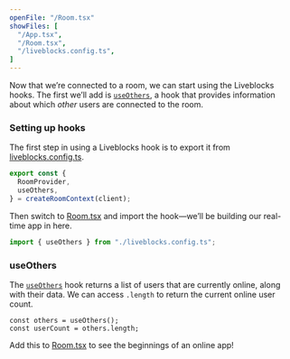 ```yaml
---
openFile: "/Room.tsx"
showFiles: [
  "/App.tsx",
  "/Room.tsx",
  "/liveblocks.config.ts",
]
---
```


Now that we’re connected to a room, we can start using the Liveblocks hooks. The first we’ll add is [`useOthers`][], a hook that provides information about which _other_ users are connected to the room.

### Setting up hooks

The first step in using a Liveblocks hook is to export it from [liveblocks.config.ts][].

```ts highlight="3"
export const {
  RoomProvider,
  useOthers,
} = createRoomContext(client);
```

Then switch to [Room.tsx][] and import the hook—we’ll be building our real-time app in here.
```ts highlight="3"
import { useOthers } from "./liveblocks.config.ts";
```

### useOthers

The [`useOthers`][] hook returns a list of users that are currently online, along with their data. We can access `.length` to return the current online user count.

```tsx
const others = useOthers();
const userCount = others.length;
```

Add this to [Room.tsx][] to see the beginnings of an online app!

[`useOthers`]: /docs/api-reference/liveblocks-react#useOthers
[liveblocks.config.ts]: #/liveblocks.config.ts
[App.tsx]: #/App.tsx
[Room.tsx]: #/Room.tsx
